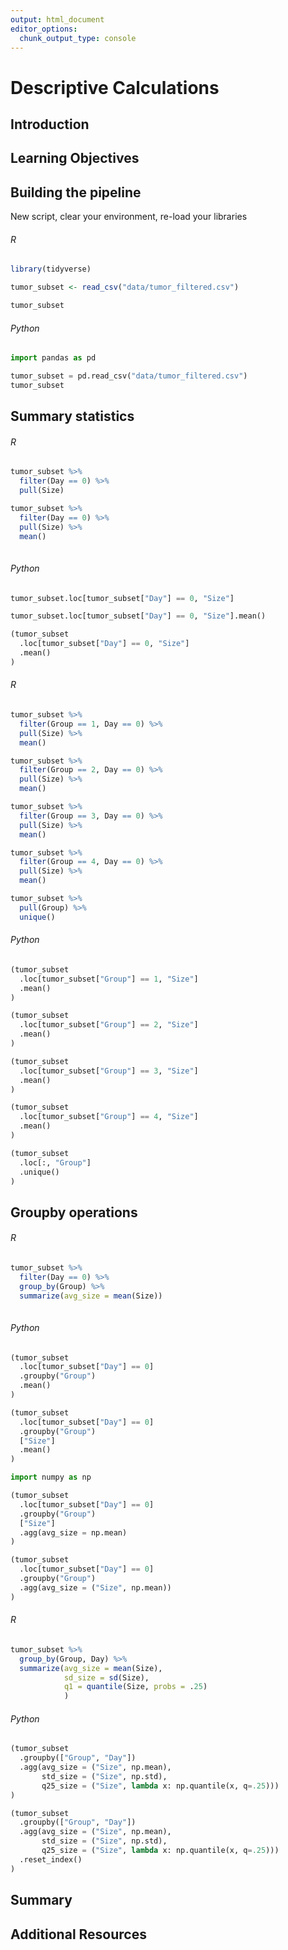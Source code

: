 ```yaml
---
output: html_document
editor_options: 
  chunk_output_type: console
---
```

# Descriptive Calculations

## Introduction {#descriptives-intro}

## Learning Objectives {#descriptives-lo}

## Building the pipeline

New script, clear your environment, re-load your libraries

::::: {.rBlock}
###### R {-}
```r
library(tidyverse)
```

```r
tumor_subset <- read_csv("data/tumor_filtered.csv")
```

```r
tumor_subset
```
:::::

::::: {.pyBlock}
###### Python {-}
```python
import pandas as pd

tumor_subset = pd.read_csv("data/tumor_filtered.csv")
tumor_subset
```
:::::

## Summary statistics

::::: {.rBlock}
###### R {-}
```r
tumor_subset %>%
  filter(Day == 0) %>%
  pull(Size)
```

```r
tumor_subset %>%
  filter(Day == 0) %>%
  pull(Size) %>%
  mean()
  
```
:::::

::::: {.pyBlock}
###### Python {-}
```python
tumor_subset.loc[tumor_subset["Day"] == 0, "Size"]
```

```python
tumor_subset.loc[tumor_subset["Day"] == 0, "Size"].mean()
```

```python
(tumor_subset
  .loc[tumor_subset["Day"] == 0, "Size"]
  .mean()
)
```
:::::

::::: {.rBlock}
###### R {-}

```r
tumor_subset %>%
  filter(Group == 1, Day == 0) %>%
  pull(Size) %>%
  mean()
```

```r
tumor_subset %>%
  filter(Group == 2, Day == 0) %>%
  pull(Size) %>%
  mean()
```

```r
tumor_subset %>%
  filter(Group == 3, Day == 0) %>%
  pull(Size) %>%
  mean()
```

```r
tumor_subset %>%
  filter(Group == 4, Day == 0) %>%
  pull(Size) %>%
  mean()
```

```r
tumor_subset %>%
  pull(Group) %>%
  unique()
```
:::::

::::: {.pyBlock}
###### Python {-}
```python
(tumor_subset
  .loc[tumor_subset["Group"] == 1, "Size"]
  .mean()
)
```

```python
(tumor_subset
  .loc[tumor_subset["Group"] == 2, "Size"]
  .mean()
)
```

```python
(tumor_subset
  .loc[tumor_subset["Group"] == 3, "Size"]
  .mean()
)
```

```python
(tumor_subset
  .loc[tumor_subset["Group"] == 4, "Size"]
  .mean()
)
```

```python
(tumor_subset
  .loc[:, "Group"]
  .unique()
)
```
:::::

## Groupby operations

::::: {.rBlock}
###### R {-}
```r
tumor_subset %>%
  filter(Day == 0) %>%
  group_by(Group) %>%
  summarize(avg_size = mean(Size))
  
```
:::::

::::: {.pyBlock}
###### Python {-}
```python
(tumor_subset
  .loc[tumor_subset["Day"] == 0]
  .groupby("Group")
  .mean()
)
```

```python
(tumor_subset
  .loc[tumor_subset["Day"] == 0]
  .groupby("Group")
  ["Size"]
  .mean()
)
```

```python
import numpy as np

(tumor_subset
  .loc[tumor_subset["Day"] == 0]
  .groupby("Group")
  ["Size"]
  .agg(avg_size = np.mean)
)
```

```python
(tumor_subset
  .loc[tumor_subset["Day"] == 0]
  .groupby("Group")
  .agg(avg_size = ("Size", np.mean))
)
```
:::::

::::: {.rBlock}
###### R {-}
```r
tumor_subset %>%
  group_by(Group, Day) %>%
  summarize(avg_size = mean(Size),
            sd_size = sd(Size),
            q1 = quantile(Size, probs = .25)
            )
```
:::::

::::: {.pyBlock}
###### Python {-}
```python
(tumor_subset
  .groupby(["Group", "Day"])
  .agg(avg_size = ("Size", np.mean),
       std_size = ("Size", np.std),
       q25_size = ("Size", lambda x: np.quantile(x, q=.25)))
)
```

```python
(tumor_subset
  .groupby(["Group", "Day"])
  .agg(avg_size = ("Size", np.mean),
       std_size = ("Size", np.std),
       q25_size = ("Size", lambda x: np.quantile(x, q=.25)))
  .reset_index()
)
```
:::::

## Summary {#descriptives-summary}

## Additional Resources {#descriptives-resources}
